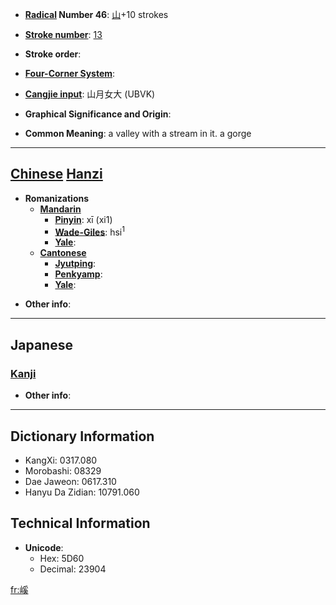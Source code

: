 * '''[[Wiktionary:Chinese radical index| Radical]] Number 46''': [[Wiktionary:Chinese radical index 山|山]]+10 strokes

* '''[[Wiktionary:Chinese total strokes index|Stroke number]]''': [[Wiktionary:Chinese total strokes index 13|13]]

* '''Stroke order''': 

* '''[[Wiktionary:Chinese four corner index|Four-Corner System]]''': 

* '''[[Wiktionary:Chinese Cangjie index|Cangjie input]]''': 山月女大 (UBVK)

* '''Graphical Significance and Origin''': 

* '''Common Meaning''': a valley with a stream in it. a gorge

----

== [[Chinese]] [[Hanzi]] ==

* '''Romanizations'''
** '''[[Mandarin]]'''
*** '''[[Pinyin]]''': xī (xi1)
*** '''[[Wade-Giles]]''': hsi<sup>1</sup>
*** '''[[Yale]]''': 
** '''[[Cantonese]]'''
*** '''[[Jyutping]]''':
*** '''[[Penkyamp]]''': 
*** '''[[Yale]]''': 

* '''Other info''': 

----

==Japanese==
===[[Kanji]]===
{{kanji|on readings=[[げい]] (gei), [[けい]] (kei)|kun readings=[[たに]] (tani)}}

* '''Other info''':  

----

== Dictionary Information ==

* KangXi: 0317.080
* Morobashi: 08329
* Dae Jaweon: 0617.310
* Hanyu Da Zidian: 10791.060

== Technical Information ==

* '''Unicode''':
** Hex: 5D60
** Decimal: 23904

[[fr:嵠]]